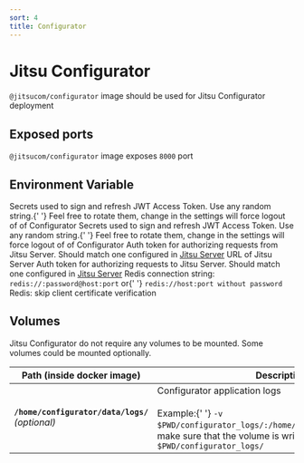 ```yaml
---
sort: 4
title: Configurator
---
```


# Jitsu Configurator

`@jitsucom/configurator` image should be used for Jitsu Configurator deployment

## Exposed ports

`@jitsucom/configurator` image exposes `8000` port

## Environment Variable

<APIParam small={true}  name="UI_AUTH_ACCESS_SECRET" dataType="string" required={true} type="Docker Env Var">
    Secrets used to sign and refresh JWT Access Token. Use any random string.{' '}
    Feel free to rotate them, change in the settings
    will force logout of of Configurator
</APIParam>
<APIParam small={true}  name="UI_AUTH_REFRESH_SECRET" dataType="string" required={true} type="Docker Env Var">
    Secrets used to sign and refresh JWT Access Token. Use any random string.{' '}
    Feel free to rotate them, change in the settings
    will force logout of of Configurator
</APIParam>
<APIParam small={true}  name="CONFIGURATOR_ADMIN_TOKEN" dataType="string" required={true} type="Docker Env Var">
    Auth token for authorizing requests from Jitsu Server. Should match one configured in <a href="/docs/deployment/deploy-with-docker/jitsu-server">Jitsu Server</a>
</APIParam>
<APIParam small={true}  name="JITSU_SERVER_URL" dataType="string" required={true} type="Docker Env Var">
    URL of Jitsu Server
</APIParam>
<APIParam small={true}  name="SERVER_ADMIN_TOKEN" dataType="string" required={true} type="Docker Env Var">
    Auth token for authorizing requests to Jitsu Server. Should match one configured in <a href="/docs/deployment/deploy-with-docker/jitsu-server">Jitsu Server</a>
</APIParam>
<APIParam small={true}  name="REDIS_URL" dataType="string" required={true} type="Docker Env Var">
    Redis connection string: <code inline={true}>redis://:password@host:port</code> or{' '}
    <code inline={true}>redis://host:port without password</code>
</APIParam>
<APIParam small={true} name="TLS_SKIP_VERIFY" dataType="boolean" required={false} type="Docker Env Var">
    Redis: skip client certificate verification
</APIParam>


## Volumes

Jitsu Configurator do not require any volumes to be mounted. Some volumes could be mounted optionally.

<table>
    <thead>
    <tr>
        <th>Path (inside docker image)</th>
        <th>Description</th>
    </tr>
    </thead>
    <tbody>
    <tr>
        <td>
            <b><code inline={true}>/home/configurator/data/logs/</code></b><br />
            <i>(optional)</i>
        </td>
        <td>
            Configurator application logs <br /><br />Example:{' '}
            <code inline={true}>-v $PWD/configurator_logs/:/home/configurator/data/logs/</code>, make sure that the volume is writable with:{' '}
            <code inline={true}>chmod 777 $PWD/configurator_logs/</code>
        </td>
    </tr>
    </tbody>
</table>





